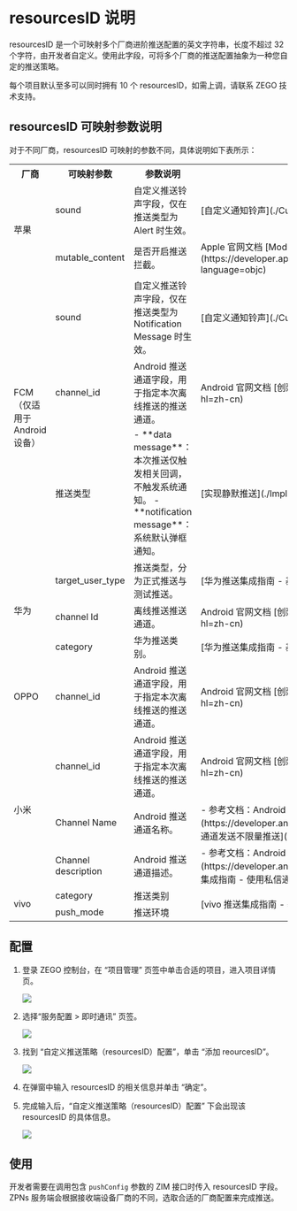 # resourcesID 说明


resourcesID 是一个可映射多个厂商进阶推送配置的英文字符串，长度不超过 32 个字符，由开发者自定义。使用此字段，可将多个厂商的推送配置抽象为一种您自定的推送策略。

每个项目默认至多可以同时拥有 10 个 resourcesID，如需上调，请联系 ZEGO 技术支持。

## resourcesID 可映射参数说明

对于不同厂商，resourcesID 可映射的参数不同，具体说明如下表所示：

<table>
<tbody><tr>
<th>厂商</th>
<th>可映射参数</th>
<th>参数说明</th>
<th>参考文档</th>
</tr>
<tr>
<td rowspan="2">苹果</td>
<td>sound</td>
<td>自定义推送铃声字段，仅在推送类型为 Alert 时生效。</td>
<td>[自定义通知铃声](./Customize%20notification%20sound.mdx)</td>
</tr>
<tr>
<td>mutable_content</td>
<td>是否开启推送拦截。</td>
<td>Apple 官网文档 [Modifying content in newly delivered notifications](https://developer.apple.com/documentation/usernotifications/modifying_content_in_newly_delivered_notifications?language=objc)</td>
</tr>
<tr>
<td rowspan="3">FCM<br/>（仅适用于 Android 设备）</td>
<td>sound</td>
<td>自定义推送铃声字段，仅在推送类型为 Notification Message 时生效。</td>
<td>[自定义通知铃声](./Customize%20notification%20sound.mdx)</td>
</tr>
<tr>
<td>channel_id</td>
<td>Android 推送通道字段，用于指定本次离线推送的推送通道。</td>
<td>Android 官网文档 [创建和管理通知渠道](https://developer.android.com/develop/ui/views/notifications/channels?hl=zh-cn)</td>
</tr>
<tr>
<td>推送类型</td>
<td>
- **data message**：本次推送仅触发相关回调，不触发系统通知。
- **notification message**：系统默认弹框通知。
</td>
<td>[实现静默推送](./Implement%20silent%20push%20notifications.mdx)</td>
</tr>
<tr>
<td rowspan="3">华为</td>
<td>target_user_type</td>
<td>推送类型，分为正式推送与测试推送。</td>
<td>[华为推送集成指南 - 基于消息分类实现无限制推送](./Integrate%20Huawei.mdx#基于消息分类实现无限制推送)</td>
</tr>
<tr>
<td>channel Id</td>
<td>离线推送推送通道。</td>
<td>Android 官网文档 [创建和管理通知渠道](https://developer.android.com/develop/ui/views/notifications/channels?hl=zh-cn)</td>
</tr>
<tr>
<td>category</td>
<td>华为推送类别。</td>
<td>[华为推送集成指南 - 基于消息分类实现无限制推送](./Integrate%20Huawei.mdx#基于消息分类实现无限制推送)</td>
</tr>
<tr>
<td>OPPO</td>
<td>channel_id</td>
<td>Android 推送通道字段，用于指定本次离线推送的推送通道。</td>
<td>Android 官网文档 [创建和管理通知渠道](https://developer.android.com/develop/ui/views/notifications/channels?hl=zh-cn)</td>
<td>category</td>
<td>推送类别</td>
<td rowspan="2">[oppo 推送集成指南 - 消息分类新规申请消息分类](./Integrate%20oppo.mdx#消息分类新规申请消息分类)</td>
</tr>
<tr>
<td rowspan="3">小米</td>
<td>channel_id</td>
<td>Android 推送通道字段，用于指定本次离线推送的推送通道。</td>
<td>Android 官网文档 [创建和管理通知渠道](https://developer.android.com/develop/ui/views/notifications/channels?hl=zh-cn)</td>
</tr>
<tr>
<td>Channel Name</td>
<td>Android 推送通道名称。</td>
<td>
- 参考文档：Android 官网文档 [创建和管理通知渠道](https://developer.android.com/develop/ui/views/notifications/channels?hl=zh-cn)
- 在 ZEGO 中的应用：[使用私信通道发送不限量推送](./Integrate%20Xiaomi.mdx)
</td>
</tr>
<tr>
<td>Channel description</td>
<td>Android 推送通道描述。</td>
<td>
- 参考文档：Android 官网文档 [创建和管理通知渠道](https://developer.android.com/develop/ui/views/notifications/channels?hl=zh-cn)
- 在 ZEGO 中的应用：[小米推送集成指南 - 使用私信通道无限制推送](./Integrate%20Xiaomi.mdx#基于系统消息配置不限量推送)
</td>
</tr>
<tr>
<td rowspan="2">vivo</td>
<td>category</td>
<td>推送类别</td>
<td rowspan="2">[vivo 推送集成指南 - 基于系统消息配置不限量推送](./Integrate%20vivo.mdx#基于系统消息配置不限量推送)</td>
</tr>
<tr>
<td>push_mode</td>
<td>推送环境</td>
</tr>
</tbody></table>

## 配置

1. 登录 ZEGO 控制台，在 “项目管理” 页签中单击合适的项目，进入项目详情页。

    <Frame width="512" height="auto" caption=""><img src="https://storage.zego.im/sdk-doc/Pics/ZIM/OfflinePush/Enter_project_1.jpeg" /></Frame>

2. 选择“服务配置 > 即时通讯” 页签。

    <Frame width="512" height="auto" caption=""><img src="https://storage.zego.im/sdk-doc/Pics/ZIM/OfflinePush/Add_1.jpeg" /></Frame>

3. 找到 “自定义推送策略（resourcesID）配置”，单击 “添加 reourcesID”。

    <Frame width="512" height="auto" caption=""><img src="https://storage.zego.im/sdk-doc/Pics/ZIM/OfflinePush/resouceID.jpeg" /></Frame>

4. 在弹窗中输入 resourcesID 的相关信息并单击 “确定”。

5. 完成输入后，“自定义推送策略（resourcesID）配置” 下会出现该 resourcesID 的具体信息。

    <Frame width="512" height="auto" caption=""><img src="https://storage.zego.im/sdk-doc/Pics/ZIM/OfflinePush/Copy_1.jpeg" /></Frame>

## 使用

开发者需要在调用包含 `pushConfig` 参数的 ZIM 接口时传入 resourcesID 字段。ZPNs 服务端会根据接收端设备厂商的不同，选取合适的厂商配置来完成推送。
